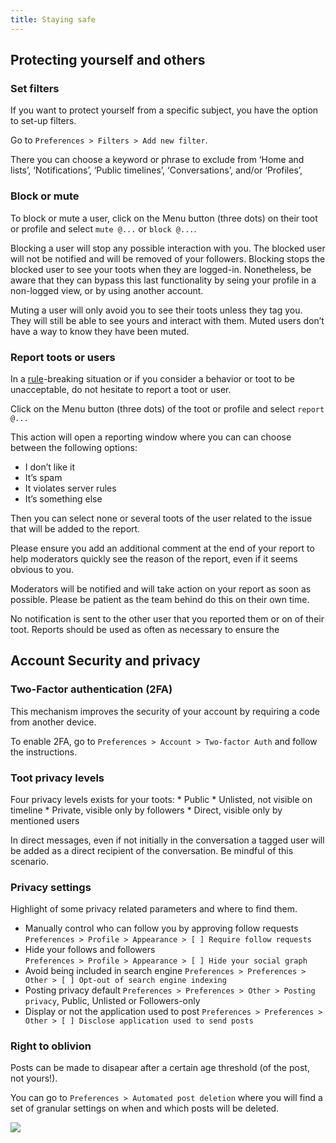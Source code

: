 ```yaml
---
title: Staying safe
---
```


## Protecting yourself and others

### Set filters

If you want to protect yourself from a specific subject,
you have the option to set-up filters.

Go to `Preferences > Filters > Add new filter`.

There you can choose a keyword or phrase to exclude from
'Home and lists', 'Notifications', 'Public timelines', 'Conversations', and/or 'Profiles',

### Block or mute

To block or mute a user, click on the Menu button (three dots) on their toot or profile
and select `mute @...` or `block @...`.

Blocking a user will stop any possible interaction with you.
The blocked user will not be notified and will be removed of your followers.
Blocking stops the blocked user to see your toots when they are logged-in.
Nonetheless, be aware that they can bypass this last functionality by
seing your profile in a non-logged view, or by using another account.

Muting a user will only avoid you to see their toots unless they tag you.
They will still be able to see yours and interact with them.
Muted users don't have a way to know they have been muted.

### Report toots or users

In a [rule](./rules.html)-breaking situation or
if you consider a behavior or toot to be unacceptable,
do not hesitate to report a toot or user.

Click on the Menu button (three dots) of the toot or profile and select `report @...`

This action will open a reporting window where you can can choose between the following options:

* I don't like it
* It's spam
* It violates server rules
* It's something else

Then you can select none or several toots of the user related to the issue
that will be added to the report.

Please ensure you add an additional comment at the end of your report to help moderators
quickly see the reason of the report, even if it seems obvious to you.

Moderators will be notified and will take action on your report as soon as possible.
Please be patient as the team behind do this on their own time.

No notification is sent to the other user that you reported them or on of their toot.
Reports should be used as often as necessary to ensure the 

## Account Security and privacy

### Two-Factor authentication (2FA)

This mechanism improves the security of your account by requiring a
code from another device.

To enable 2FA, go to `Preferences > Account > Two-factor Auth`
and follow the instructions.

### Toot privacy levels

Four privacy levels exists for your toots:
* Public
* Unlisted, not visible on timeline
* Private, visible only by followers
* Direct, visible only by mentioned users

:::{.callout-warning}
In direct messages, even if not initially in the conversation
a tagged user will be added as a direct recipient of the conversation.
Be mindful of this scenario.
:::

### Privacy settings

Highlight of some privacy related parameters and where to find them.

* Manually control who can follow you by approving follow requests<br>
	`Preferences > Profile > Appearance > [ ] Require follow requests`
* Hide your follows and followers<br>
	`Preferences > Profile > Appearance > [ ] Hide your social graph`
* Avoid being included in search engine
	`Preferences > Preferences > Other > [ ] Opt-out of search engine indexing`
* Posting privacy default
	`Preferences > Preferences > Other > Posting privacy`, Public, Unlisted or Followers-only
* Display or not the application used to post
	`Preferences > Preferences > Other > [ ] Disclose application used to send posts`

### Right to oblivion

Posts can be made to disapear after a certain age threshold (of the post, not yours!).

You can go to `Preferences > Automated post deletion` 
where you will find a set of granular settings on when and which posts will be deleted.

![](./resources/images/staying-safe-screenshot-post-deletion.png)

